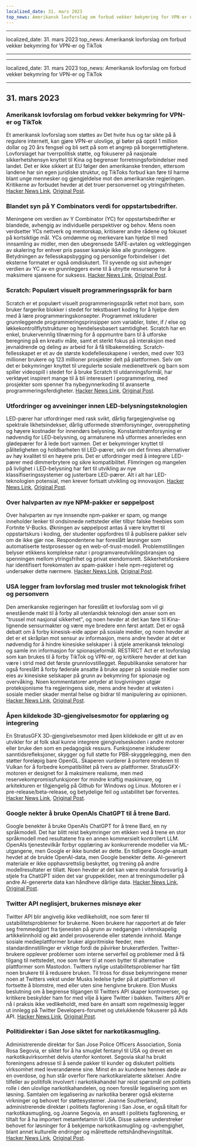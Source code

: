 ```yaml
---
localized_date: 31. mars 2023
top_news: Amerikansk lovforslag om forbud vekker bekymring for VPN-er og TikTok
---
```


---

localized_date: 31. mars 2023
top_news: Amerikansk lovforslag om forbud vekker bekymring for VPN-er og TikTok

---

---

localized_date: 31. mars 2023
top_news: Amerikansk lovforslag om forbud vekker bekymring for VPN-er og TikTok

---



<CallToAction />

<Steps>

## 31. mars 2023

### Amerikansk lovforslag om forbud vekker bekymring for VPN-er og TikTok

Et amerikansk lovforslag som støttes av Det hvite hus og tar sikte på å regulere internett, kan gjøre VPN-er ulovlige, gi bøter på opptil 1 million dollar og 20 års fengsel og bli sett på som et angrep på borgerrettighetene. Lovforslaget har tverrpolitisk støtte, og fokuserer på nasjonale sikkerhetshensyn knyttet til Kina og begrenser forretningsforbindelser med landet. Det er ikke sikkert at EU følger den amerikanske trenden, ettersom landene har sin egen juridiske struktur, og TikToks forbud kan føre til harme blant unge mennesker og gjengjeldelse mot den amerikanske regjeringen. Kritikerne av forbudet hevder at det truer personvernet og ytringsfriheten.
[Hacker News Link](http://news.ycombinator.com/item?id=35366955), [Original Post](https://www.youtube.com/watch?v=FWQGA_n5Z4M).

### Blandet syn på Y Combinators verdi for oppstartsbedrifter.

Meningene om verdien av Y Combinator (YC) for oppstartsbedrifter er blandede, avhengig av individuelle perspektiver og behov. Mens noen verdsetter YCs nettverk og mentorskap, kritiserer andre rådene og fokuset på kortsiktige mål. YCs omdømme og merkevare kan hjelpe til med innsamling av midler, men den ubegrensede SAFE-avtalen og vektleggingen av skalering for enhver pris passer kanskje ikke alle grunnleggere. Betydningen av fellesskapsbygging og personlige forbindelser i det eksterne formatet er også omdiskutert. Til syvende og sist avhenger verdien av YC av en grunnleggers evne til å utnytte ressursene for å maksimere sjansene for suksess.
[Hacker News Link](http://news.ycombinator.com/item?id=35373019), [Original Post](https://acecreamu.substack.com/p/is-y-combinator-worth-the-money).

### Scratch: Populært visuelt programmeringsspråk for barn

Scratch er et populært visuelt programmeringsspråk rettet mot barn, som bruker fargerike blokker i stedet for tekstbasert koding for å hjelpe dem med å lære programmeringskonsepter. Programmet inkluderer grunnleggende programmeringsprinsipper som variabler, lister, if / else og løkkekontrollflytstrukturer og hendelsesbasert samtidighet. Scratch har en enkel, brukervennlig tilnærming for å oppmuntre barn til å utforske beregning på en kreativ måte, samt et sterkt fokus på interaksjon med jevnaldrende og deling av arbeid for å få tilbakemelding. Scratch-fellesskapet er et av de største kodefellesskapene i verden, med over 103 millioner brukere og 123 millioner prosjekter delt på plattformen. Selv om det er bekymringer knyttet til uregulerte sosiale medienettverk og barn som spiller videospill i stedet for å bruke Scratch til utdanningsformål, har verktøyet inspirert mange til å bli interessert i programmering, med prosjekter som spenner fra nybegynnerkoding til avanserte programmeringsferdigheter.
[Hacker News Link](http://news.ycombinator.com/item?id=35373052), [Original Post](https://scratch.mit.edu/about).

### Utfordringer og avveininger innen LED-belysningsteknologien

LED-pærer har utfordringer med rask svikt, dårlig fargegjengivelse og spektrale likhetsindekser, dårlig utformede strømforsyninger, overoppheting og høyere kostnader for innendørs belysning. Konstantstrømforsyning er nødvendig for LED-belysning, og armaturene må utformes annerledes enn glødepærer for å lede bort varmen. Det er bekymringer knyttet til påliteligheten og holdbarheten til LED-pærer, selv om det finnes alternativer av høy kvalitet til en høyere pris. Det er utfordringer med å integrere LED-pærer med dimmerbrytere og sikre kompatibilitet. Flimringen og mangelen på livlighet i LED-belysning har ført til utvikling av nye klassifiseringssystemer og justerbare LED-pærer. Alt i alt har LED-teknologien potensial, men krever fortsatt utvikling og innovasjon.
[Hacker News Link](http://news.ycombinator.com/item?id=35371750), [Original Post](https://nymag.com/strategist/article/led-light-bulbs-investigation.html).

### Over halvparten av nye NPM-pakker er søppelpost

Over halvparten av nye innsendte npm-pakker er spam, og mange inneholder lenker til ondsinnede nettsteder eller tilbyr falske freebies som Fortnite V-Bucks. Økningen av søppelpost antas å være knyttet til oppstartskurs i koding, der studenter oppfordres til å publisere pakker selv om de ikke gjør noe. Respondentene har foreslått løsninger som automatiserte testprosesser og en web-of-trust-modell. Problemstillingen belyser etikkens komplekse natur i programvareutviklingsbransjen og spenningen mellom ytringsfrihet og privat eiendomsrett. Sikkerhetsforskere har identifisert forekomsten av spam-pakker i hele npm-registeret og undersøker dette nærmere.
[Hacker News Link](http://news.ycombinator.com/item?id=35370728), [Original Post](https://blog.sandworm.dev/one-in-two-new-npm-packages-is-seo-spam-right-now).

### USA legger fram lovforslag med trusler mot teknologisk frihet og personvern

Den amerikanske regjeringen har foreslått et lovforslag som vil gi enestående makt til å forby all utenlandsk teknologi den anser som en "trussel mot nasjonal sikkerhet", og noen hevder at det kan føre til Kina-lignende sensurmakter og være mye bredere enn først antatt. Det er også debatt om å forby kinesisk-eide apper på sosiale medier, og noen hevder at det er et skråplan mot sensur av informasjon, mens andre hevder at det er nødvendig for å hindre kinesiske selskaper i å stjele amerikansk teknologi og samle inn informasjon for spionasjeformål. RESTRICT Act er et lovforslag som kan brukes til å forby TikTok og VPN-er, og kritikere hevder at det kan være i strid med det første grunnlovstillegget. Republikanske senatorer har også foreslått å forby føderale ansatte å bruke apper på sosiale medier som eies av kinesiske selskaper på grunn av bekymring for spionasje og overvåking. Noen kommentatorer antyder at lovgivningen utgjør proteksjonisme fra regjeringens side, mens andre hevder at veksten i sosiale medier skader mental helse og bidrar til manipulering av opinionen.
[Hacker News Link](http://news.ycombinator.com/item?id=35369075), [Original Post](https://www.vice.com/en/article/4a3ddb/restrict-act-insanely-broad-ban-tiktok-vpns).

### Åpen kildekode 3D-gjengivelsesmotor for opplæring og integrering

En StratusGFX 3D-gjengivelsesmotor med åpen kildekode er gitt ut av en utvikler for at folk skal kunne integrere gjengivelseskoden i andre motorer eller bruke den som en pedagogisk ressurs. Funksjonene inkluderer sanntidsrefleksjoner, skygger og full støtte for PBR-skyggelegging, men den støtter foreløpig bare OpenGL. Skaperen vurderer å portere renderen til Vulkan for å forbedre kompatibilitet på tvers av plattformer. StratusGFX-motoren er designet for å maksimere realisme, men med reservekompromissfunksjoner for mindre kraftig maskinvare, og arkitekturen er tilgjengelig på Github for Windows og Linux. Motoren er i pre-release/beta-release, og betydelige feil og ustabilitet bør forventes.
[Hacker News Link](http://news.ycombinator.com/item?id=35370284), [Original Post](https://github.com/KTStephano/StratusGFX).

### Google nekter å bruke OpenAIs ChatGPT til å trene Bard.

Google benekter å bruke OpenAIs ChatGPT for å trene Bard, en ny språkmodell. Det har blitt reist bekymringer om etikken ved å trene en stor språkmodell med resultatene fra en annen kommersielt kontrollert LLM. OpenAIs tjenestevilkår forbyr opplæring av konkurrerende modeller via ML-utgangene, men Google er ikke bundet av dette. En tidligere Google-ansatt hevdet at de brukte OpenAI-data, men Google benekter dette. AI-generert materiale er ikke opphavsrettslig beskyttet, og trening på andre modellresultater er tillatt. Noen hevder at det kan være moralsk forsvarlig å stjele fra ChatGPT siden det var gruppekilder, men at treningsmodeller på andre AI-genererte data kan håndheve dårlige data.
[Hacker News Link](http://news.ycombinator.com/item?id=35370915), [Original Post](https://twitter.com/steventey/status/1641267979399704576).

### Twitter API neglisjert, brukernes misnøye øker

Twitter API blir angivelig ikke vedlikeholdt, noe som fører til ustabilitetsproblemer for brukerne. Noen brukere har rapportert at de føler seg fremmedgjort fra tjenesten på grunn av nedgangen i vitenskapelig artikkelinnhold og økt andel provoserende eller støtende innhold. Mange sosiale medieplattformer bruker algoritmiske feeder, men standardinnstillinger er viktige fordi de påvirker brukeratferden. Twitter-brukere opplever problemer som interne serverfeil og problemer med å få tilgang til nettstedet, noe som fører til at noen bytter til alternative plattformer som Mastodon. Twitters nylige ustabilitetsproblemer har fått noen brukere til å redusere bruken. Til tross for disse bekymringene mener noen at Twitters vekst under Musks ledelse tyder på at plattformen vil fortsette å blomstre, med eller uten sine hengivne brukere. Elon Musks beslutning om å begrense tilgangen til Twitters API skaper kontroverser, og kritikere beskylder ham for med vilje å kjøre Twitter i bakken. Twitters API er nå i praksis ikke vedlikeholdt, med bare én ansatt som regelmessig legger ut innlegg på Twitter Developers-forumet og utelukkende fokuserer på Ads API.
[Hacker News Link](http://news.ycombinator.com/item?id=35370152), [Original Post](https://snarfed.org/the-twitter-api-is-now-effectively-unmaintained).

### Politidirektør i San Jose siktet for narkotikasmugling.

Administrerende direktør for San Jose Police Officers Association, Sonia Rosa Segovia, er siktet for å ha smuglet fentanyl til USA og drevet en narkotikavirksomhet delvis utenfor kontoret. Segovia skal ha brukt foreningens adresse til å sende pakker til kunder og diskutert politiets virksomhet med leverandørene sine. Minst én av kundene hennes døde av en overdose, og hun står overfor flere narkotikarelaterte siktelser. Andre tilfeller av politifolk involvert i narkotikahandel har reist spørsmål om politiets rolle i den ulovlige narkotikahandelen, og noen foreslår legalisering som en løsning. Samtalen om legalisering av narkotika berører også eksterne virkninger og behovet for støttesystemer. Joanne Southerland, administrerende direktør i politiets fagforening i San Jose, er også tiltalt for narkotikasmugling, og Joanne Segovia, en ansatt i politiets fagforening, er tiltalt for å ha importert metamfetamin til USA. Disse sakene understreker behovet for løsninger for å bekjempe narkotikasmugling og -avhengighet, blant annet kulturelle endringer og målrettede rettshåndhevingstiltak.
[Hacker News Link](http://news.ycombinator.com/item?id=35376488), [Original Post](https://www.washingtonexaminer.com/news/crime/san-jose-police-union-director-smuggle-fentanyl-charge).

</Steps>

